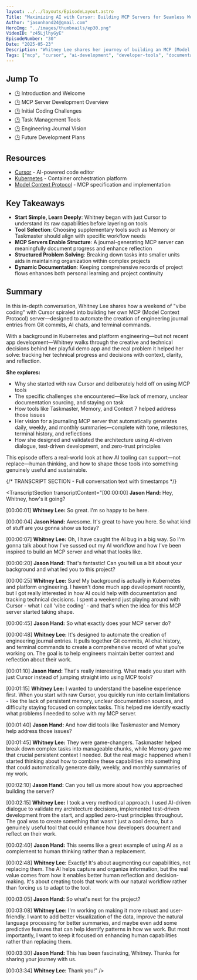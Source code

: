 ```yaml
---
layout: ../../layouts/EpisodeLayout.astro
Title: "Maximizing AI with Cursor: Building MCP Servers for Seamless Workflow" 
Author: "jasonhand24@gmail.com"
HeroImg: "../images/thumbnails/ep30.png"
VideoID: "z45LjlhyGyE"
EpisodeNumber: "30"
Date: "2025-05-23"
Description: "Whitney Lee shares her journey of building an MCP (Model Context Protocol) server designed to automate engineering journal entries. Learn how she evolved from experimenting with basic Cursor capabilities to developing a robust tool that captures Git commits, AI chat history, and terminal commands to enhance developer documentation and reflection."
Tags: ["mcp", "cursor", "ai-development", "developer-tools", "documentation"]
---
```


## Jump To
- [🕒](https://youtu.be/z45LjlhyGyE?t=0) Introduction and Welcome
- [🕒](https://youtu.be/z45LjlhyGyE?t=120) MCP Server Development Overview
- [🕒](https://youtu.be/z45LjlhyGyE?t=230) Initial Coding Challenges
- [🕒](https://youtu.be/z45LjlhyGyE?t=450) Task Management Tools
- [🕒](https://youtu.be/z45LjlhyGyE?t=1200) Engineering Journal Vision
- [🕒](https://youtu.be/z45LjlhyGyE?t=1500) Future Development Plans

## Resources
- [Cursor](https://www.cursor.so/) - AI-powered code editor
- [Kubernetes](https://kubernetes.io/) - Container orchestration platform
- [Model Context Protocol](https://github.com/windsurf-ai/mcp) - MCP specification and implementation

## Key Takeaways
- **Start Simple, Learn Deeply**: Whitney began with just Cursor to understand its raw capabilities before layering on tools
- **Tool Selection**: Choosing supplementary tools such as Memory or Taskmaster should align with specific workflow needs
- **MCP Servers Enable Structure**: A journal-generating MCP server can meaningfully document progress and enhance reflection
- **Structured Problem Solving**: Breaking down tasks into smaller units aids in maintaining organization within complex projects
- **Dynamic Documentation**: Keeping comprehensive records of project flows enhances both personal learning and project continuity

## Summary

In this in-depth conversation, Whitney Lee shares how a weekend of "vibe coding" with Cursor spiraled into building her own MCP (Model Context Protocol) server—designed to automate the creation of engineering journal entries from Git commits, AI chats, and terminal commands.

With a background in Kubernetes and platform engineering—but not recent app development—Whitney walks through the creative and technical decisions behind her playful demo app and the real problem it helped her solve: tracking her technical progress and decisions with context, clarity, and reflection.

**She explores:**

- Why she started with raw Cursor and deliberately held off on using MCP tools
- The specific challenges she encountered—like lack of memory, unclear documentation sourcing, and staying on task
- How tools like Taskmaster, Memory, and Context 7 helped address those issues
- Her vision for a journaling MCP server that automatically generates daily, weekly, and monthly summaries—complete with tone, milestones, terminal history, and reflections
- How she designed and validated the architecture using AI-driven dialogue, test-driven development, and zero-trust principles

This episode offers a real-world look at how AI tooling can support—not replace—human thinking, and how to shape those tools into something genuinely useful and sustainable.

{/* TRANSCRIPT SECTION - Full conversation text with timestamps */}

<TranscriptSection transcriptContent="[00:00:00] **Jason Hand:** Hey, Whitney, how's it going? 

[00:00:01] **Whitney Lee:** So great. I'm so happy to be here. 

[00:00:04] **Jason Hand:** Awesome. It's great to have you here. So what kind of stuff are you gonna show us today? 

[00:00:07] **Whitney Lee:** Oh, I have caught the AI bug in a big way. So I'm gonna talk about how I've sussed out my AI workflow and how I've been inspired to build an MCP server and what that looks like.

[00:00:20] **Jason Hand:** That's fantastic! Can you tell us a bit about your background and what led you to this project?

[00:00:25] **Whitney Lee:** Sure! My background is actually in Kubernetes and platform engineering. I haven't done much app development recently, but I got really interested in how AI could help with documentation and tracking technical decisions. I spent a weekend just playing around with Cursor - what I call 'vibe coding' - and that's when the idea for this MCP server started taking shape.

[00:00:45] **Jason Hand:** So what exactly does your MCP server do?

[00:00:48] **Whitney Lee:** It's designed to automate the creation of engineering journal entries. It pulls together Git commits, AI chat history, and terminal commands to create a comprehensive record of what you're working on. The goal is to help engineers maintain better context and reflection about their work.

[00:01:10] **Jason Hand:** That's really interesting. What made you start with just Cursor instead of jumping straight into using MCP tools?

[00:01:15] **Whitney Lee:** I wanted to understand the baseline experience first. When you start with raw Cursor, you quickly run into certain limitations - like the lack of persistent memory, unclear documentation sources, and difficulty staying focused on complex tasks. This helped me identify exactly what problems I needed to solve with my MCP server.

[00:01:40] **Jason Hand:** And how did tools like Taskmaster and Memory help address those issues?

[00:01:45] **Whitney Lee:** They were game-changers. Taskmaster helped break down complex tasks into manageable chunks, while Memory gave me that crucial persistent context I needed. But the real magic happened when I started thinking about how to combine these capabilities into something that could automatically generate daily, weekly, and monthly summaries of my work.

[00:02:10] **Jason Hand:** Can you tell us more about how you approached building the server?

[00:02:15] **Whitney Lee:** I took a very methodical approach. I used AI-driven dialogue to validate my architecture decisions, implemented test-driven development from the start, and applied zero-trust principles throughout. The goal was to create something that wasn't just a cool demo, but a genuinely useful tool that could enhance how developers document and reflect on their work.

[00:02:40] **Jason Hand:** This seems like a great example of using AI as a complement to human thinking rather than a replacement.

[00:02:48] **Whitney Lee:** Exactly! It's about augmenting our capabilities, not replacing them. The AI helps capture and organize information, but the real value comes from how it enables better human reflection and decision-making. It's about creating tools that work with our natural workflow rather than forcing us to adapt to the tool.

[00:03:05] **Jason Hand:** So what's next for the project?

[00:03:08] **Whitney Lee:** I'm working on making it more robust and user-friendly. I want to add better visualization of the data, improve the natural language processing for better summaries, and maybe even add some predictive features that can help identify patterns in how we work. But most importantly, I want to keep it focused on enhancing human capabilities rather than replacing them.

[00:03:30] **Jason Hand:** This has been fascinating, Whitney. Thanks for sharing your journey with us.

[00:03:34] **Whitney Lee:** Thank you!" />
